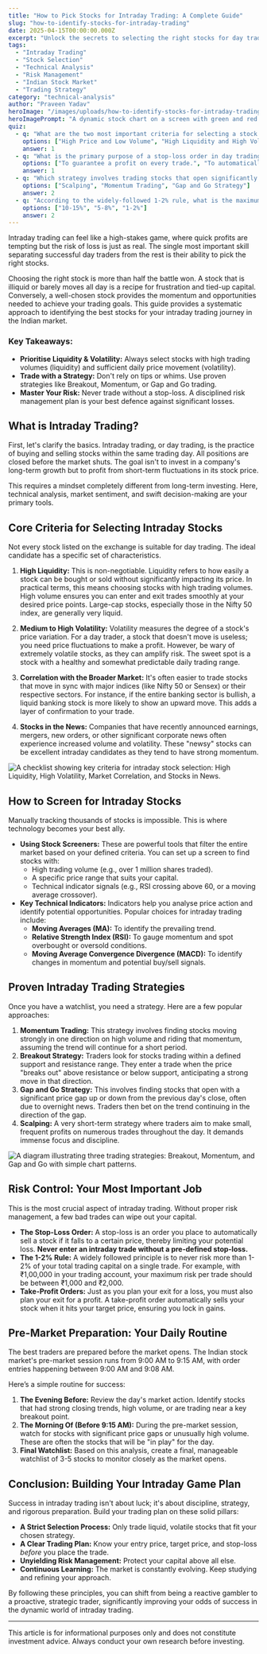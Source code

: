 ```yaml
---
title: "How to Pick Stocks for Intraday Trading: A Complete Guide"
slug: "how-to-identify-stocks-for-intraday-trading"
date: 2025-04-15T00:00:00.000Z
excerpt: "Unlock the secrets to selecting the right stocks for day trading in India. This guide covers everything from liquidity and volatility to proven strategies and risk management."
tags:
  - "Intraday Trading"
  - "Stock Selection"
  - "Technical Analysis"
  - "Risk Management"
  - "Indian Stock Market"
  - "Trading Strategy"
category: "technical-analysis"
author: "Praveen Yadav"
heroImage: "/images/uploads/how-to-identify-stocks-for-intraday-trading/hero-image.jpg"
heroImagePrompt: "A dynamic stock chart on a screen with green and red candles, representing the volatility and fast-paced nature of intraday trading."
quiz:
  - q: "What are the two most important criteria for selecting a stock for intraday trading?"
    options: ["High Price and Low Volume", "High Liquidity and High Volatility", "Low Volatility and Strong Fundamentals"]
    answer: 1
  - q: "What is the primary purpose of a stop-loss order in day trading?"
    options: ["To guarantee a profit on every trade.", "To automatically sell a stock if it falls to a predetermined price, limiting your potential loss.", "To help you buy more shares at a lower price."]
    answer: 1
  - q: "Which strategy involves trading stocks that open significantly higher or lower than their previous close?"
    options: ["Scalping", "Momentum Trading", "Gap and Go Strategy"]
    answer: 2
  - q: "According to the widely-followed 1-2% rule, what is the maximum percentage of your trading capital you should risk on a single trade?"
    options: ["10-15%", "5-8%", "1-2%"]
    answer: 2
---
```


Intraday trading can feel like a high-stakes game, where quick profits are tempting but the risk of loss is just as real. The single most important skill separating successful day traders from the rest is their ability to pick the right stocks.

Choosing the right stock is more than half the battle won. A stock that is illiquid or barely moves all day is a recipe for frustration and tied-up capital. Conversely, a well-chosen stock provides the momentum and opportunities needed to achieve your trading goals. This guide provides a systematic approach to identifying the best stocks for your intraday trading journey in the Indian market.

### Key Takeaways:
*   **Prioritise Liquidity & Volatility:** Always select stocks with high trading volumes (liquidity) and sufficient daily price movement (volatility).
*   **Trade with a Strategy:** Don't rely on tips or whims. Use proven strategies like Breakout, Momentum, or Gap and Go trading.
*   **Master Your Risk:** Never trade without a stop-loss. A disciplined risk management plan is your best defence against significant losses.

## What is Intraday Trading?

First, let's clarify the basics. Intraday trading, or day trading, is the practice of buying and selling stocks within the same trading day. All positions are closed before the market shuts. The goal isn't to invest in a company's long-term growth but to profit from short-term fluctuations in its stock price.

This requires a mindset completely different from long-term investing. Here, technical analysis, market sentiment, and swift decision-making are your primary tools.

## Core Criteria for Selecting Intraday Stocks

Not every stock listed on the exchange is suitable for day trading. The ideal candidate has a specific set of characteristics.

1.  **High Liquidity:** This is non-negotiable. Liquidity refers to how easily a stock can be bought or sold without significantly impacting its price. In practical terms, this means choosing stocks with high trading volumes. High volume ensures you can enter and exit trades smoothly at your desired price points. Large-cap stocks, especially those in the Nifty 50 index, are generally very liquid.

2.  **Medium to High Volatility:** Volatility measures the degree of a stock's price variation. For a day trader, a stock that doesn't move is useless; you need price fluctuations to make a profit. However, be wary of extremely volatile stocks, as they can amplify risk. The sweet spot is a stock with a healthy and somewhat predictable daily trading range.

3.  **Correlation with the Broader Market:** It's often easier to trade stocks that move in sync with major indices (like Nifty 50 or Sensex) or their respective sectors. For instance, if the entire banking sector is bullish, a liquid banking stock is more likely to show an upward move. This adds a layer of confirmation to your trade.

4.  **Stocks in the News:** Companies that have recently announced earnings, mergers, new orders, or other significant corporate news often experience increased volume and volatility. These "newsy" stocks can be excellent intraday candidates as they tend to have strong momentum.

![A checklist showing key criteria for intraday stock selection: High Liquidity, High Volatility, Market Correlation, and Stocks in News.](/images/uploads/how-to-identify-stocks-for-intraday-trading/selection-criteria.png)

## How to Screen for Intraday Stocks

Manually tracking thousands of stocks is impossible. This is where technology becomes your best ally.

*   **Using Stock Screeners:** These are powerful tools that filter the entire market based on your defined criteria. You can set up a screen to find stocks with:
    *   High trading volume (e.g., over 1 million shares traded).
    *   A specific price range that suits your capital.
    *   Technical indicator signals (e.g., RSI crossing above 60, or a moving average crossover).
*   **Key Technical Indicators:** Indicators help you analyse price action and identify potential opportunities. Popular choices for intraday trading include:
    *   **Moving Averages (MA):** To identify the prevailing trend.
    *   **Relative Strength Index (RSI):** To gauge momentum and spot overbought or oversold conditions.
    *   **Moving Average Convergence Divergence (MACD):** To identify changes in momentum and potential buy/sell signals.

## Proven Intraday Trading Strategies

Once you have a watchlist, you need a strategy. Here are a few popular approaches:

1.  **Momentum Trading:** This strategy involves finding stocks moving strongly in one direction on high volume and riding that momentum, assuming the trend will continue for a short period.
2.  **Breakout Strategy:** Traders look for stocks trading within a defined support and resistance range. They enter a trade when the price "breaks out" above resistance or below support, anticipating a strong move in that direction.
3.  **Gap and Go Strategy:** This involves finding stocks that open with a significant price gap up or down from the previous day's close, often due to overnight news. Traders then bet on the trend continuing in the direction of the gap.
4.  **Scalping:** A very short-term strategy where traders aim to make small, frequent profits on numerous trades throughout the day. It demands immense focus and discipline.

![A diagram illustrating three trading strategies: Breakout, Momentum, and Gap and Go with simple chart patterns.](/images/uploads/how-to-identify-stocks-for-intraday-trading/trading-strategies.png)

## Risk Control: Your Most Important Job

This is the most crucial aspect of intraday trading. Without proper risk management, a few bad trades can wipe out your capital.

*   **The Stop-Loss Order:** A stop-loss is an order you place to automatically sell a stock if it falls to a certain price, thereby limiting your potential loss. **Never enter an intraday trade without a pre-defined stop-loss.**
*   **The 1-2% Rule:** A widely followed principle is to never risk more than 1-2% of your total trading capital on a single trade. For example, with ₹1,00,000 in your trading account, your maximum risk per trade should be between ₹1,000 and ₹2,000.
*   **Take-Profit Orders:** Just as you plan your exit for a loss, you must also plan your exit for a profit. A take-profit order automatically sells your stock when it hits your target price, ensuring you lock in gains.

## Pre-Market Preparation: Your Daily Routine

The best traders are prepared before the market opens. The Indian stock market's pre-market session runs from 9:00 AM to 9:15 AM, with order entries happening between 9:00 AM and 9:08 AM.

Here’s a simple routine for success:

1.  **The Evening Before:** Review the day's market action. Identify stocks that had strong closing trends, high volume, or are trading near a key breakout point.
2.  **The Morning Of (Before 9:15 AM):** During the pre-market session, watch for stocks with significant price gaps or unusually high volume. These are often the stocks that will be "in play" for the day.
3.  **Final Watchlist:** Based on this analysis, create a final, manageable watchlist of 3-5 stocks to monitor closely as the market opens.

## Conclusion: Building Your Intraday Game Plan

Success in intraday trading isn't about luck; it's about discipline, strategy, and rigorous preparation. Build your trading plan on these solid pillars:

*   **A Strict Selection Process:** Only trade liquid, volatile stocks that fit your chosen strategy.
*   **A Clear Trading Plan:** Know your entry price, target price, and stop-loss *before* you place the trade.
*   **Unyielding Risk Management:** Protect your capital above all else.
*   **Continuous Learning:** The market is constantly evolving. Keep studying and refining your approach.

By following these principles, you can shift from being a reactive gambler to a proactive, strategic trader, significantly improving your odds of success in the dynamic world of intraday trading.

---
This article is for informational purposes only and does not constitute investment advice. Always conduct your own research before investing.